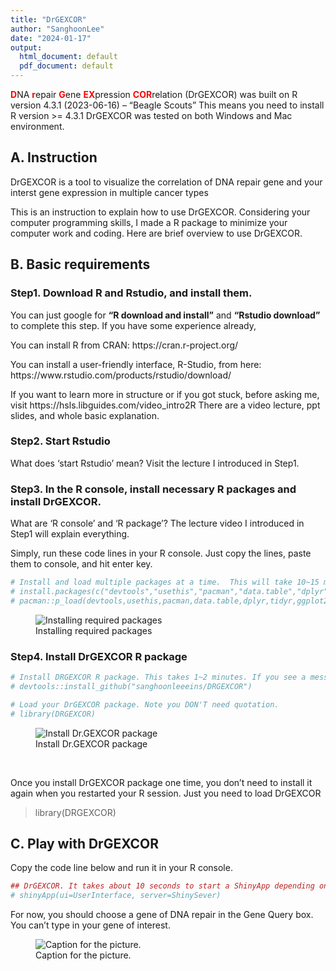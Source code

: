 ```yaml
---
title: "DrGEXCOR"
author: "SanghoonLee"
date: "2024-01-17"
output: 
  html_document: default
  pdf_document: default
---
```

<span style="color:red">**D**</span>NA <span style="color:red">**r**</span>epair <span style="color:red">**G**</span>ene <span style="color:red">**EX**</span>pression <span style="color:red">**COR**</span>relation (DrGEXCOR) was built on R version 4.3.1 (2023-06-16) -- "Beagle Scouts"  This means you need to install R version >= 4.3.1
DrGEXCOR was tested on both Windows and Mac environment.


## A. Instruction 
DrGEXCOR is a tool to visualize the correlation of DNA repair gene and your interst gene expression in multiple cancer types 

This is an instruction to explain how to use DrGEXCOR. Considering your computer programming skills, I made a R package to minimize your computer work and coding. Here are brief overview to use DrGEXCOR.

## B. Basic requirements

### Step1. Download R and Rstudio, and install them. 
You can just google for **"R download and install"** and **"Rstudio download"** to complete this step. If you have some experience already,

You can install R from CRAN: https://cran.r-project.org/

You can install a user-friendly interface, R-Studio, from here: https://www.rstudio.com/products/rstudio/download/

If you want to learn more in structure or if you got stuck, before asking me, visit https://hsls.libguides.com/video_intro2R There are a video lecture, ppt slides, and whole basic explanation.

### Step2. Start Rstudio
What does 'start Rstudio' mean? Visit the lecture I introduced in Step1.

### Step3. In the R console, install necessary R packages and install DrGEXCOR. 
What are 'R console' and 'R package'? The lecture video I introduced in Step1 will explain everything.

Simply, run these code lines in your R console. Just copy the lines, paste them to console, and hit enter key.

```r
# Install and load multiple packages at a time.  This will take 10~15 min if you are installing any packages for the first time.
# install.packages(c("devtools","usethis","pacman","data.table","dplyr","tidyr","ggplot2","ggpubr","purrr","shiny"), repos="http://cran.us.r-project.org")
# pacman::p_load(devtools,usethis,pacman,data.table,dplyr,tidyr,ggplot2,ggpubr,purrr,shiny)
```

![Installing required packages](/Users/sanghoonlee/Library/CloudStorage/OneDrive-UniversityofPittsburgh/H45_ShinyApp_METABRICSCANB_TROP2/06b_Rpacakge_GEXPLOER/InstalldevtoolsPackage.png)

### Step4. Install DrGEXCOR R package

```r
# Install DRGEXCOR R package. This takes 1~2 minutes. If you see a message like a screenshot blow, type "1" and hit Enter. 
# devtools::install_github("sanghoonleeeins/DRGEXCOR")   

# Load your DrGEXCOR package. Note you DON'T need quotation. 
# library(DRGEXCOR)
```

![Install Dr.GEXCOR package](/Volumes/Expansion/CCBR_XWANGLAB10_original/T88_LeukemiaTREM1_Wei_2023/06d_ShinyApp_Rpackage_Github/InstallDRGEXCOR.png)

</br>

Once you install DrGEXCOR package one time, you don't need to install it again when you restarted your R session. Just you need to load DrGEXCOR 

> library(DRGEXCOR)


## C. Play with DrGEXCOR

Copy the code line below and run it in your R console. 

```r
## DrGEXCOR. It takes about 10 seconds to start a ShinyApp depending on your computer spec.
# shinyApp(ui=UserInterface, server=ShinySever)
```

For now, you should choose a gene of DNA repair in the Gene Query box. You can't type in your gene of interest. 

![Caption for the picture.](/Volumes/Expansion/CCBR_XWANGLAB10_original/T88_LeukemiaTREM1_Wei_2023/06d_ShinyApp_Rpackage_Github/RunDRGEXCORShinyApp.png)


